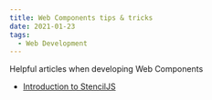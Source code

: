 ```yaml
---
title: Web Components tips & tricks
date: 2021-01-23
tags:
  - Web Development
---
```


Helpful articles when developing Web Components

- [Introduction to StencilJS](https://blog.bitsrc.io/future-proof-your-design-system-with-stenciljs-b09a48656512)